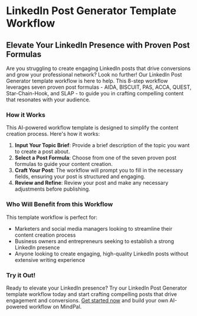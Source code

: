 


**LinkedIn Post Generator Template Workflow**
=============================================

**Elevate Your LinkedIn Presence with Proven Post Formulas**
--------------------------------------------------------

Are you struggling to create engaging LinkedIn posts that drive conversions and grow your professional network? Look no further! Our LinkedIn Post Generator template workflow is here to help. This 8-step workflow leverages seven proven post formulas - AIDA, BISCUIT, PAS, ACCA, QUEST, Star-Chain-Hook, and SLAP - to guide you in crafting compelling content that resonates with your audience.

### How it Works

This AI-powered workflow template is designed to simplify the content creation process. Here's how it works:

1. **Input Your Topic Brief**: Provide a brief description of the topic you want to create a post about.
2. **Select a Post Formula**: Choose from one of the seven proven post formulas to guide your content creation.
3. **Craft Your Post**: The workflow will prompt you to fill in the necessary fields, ensuring your post is structured and engaging.
4. **Review and Refine**: Review your post and make any necessary adjustments before publishing.

### Who Will Benefit from this Workflow

This template workflow is perfect for:

* Marketers and social media managers looking to streamline their content creation process
* Business owners and entrepreneurs seeking to establish a strong LinkedIn presence
* Anyone looking to create engaging, high-quality LinkedIn posts without extensive writing experience

### Try it Out!

Ready to elevate your LinkedIn presence? Try our LinkedIn Post Generator template workflow today and start crafting compelling posts that drive engagement and conversions. [Get started now](https://mindpal.space/workflow/linkedin-post-generator-f1cef054) and build your own AI-powered workflow on MindPal.


<PageFooter />
